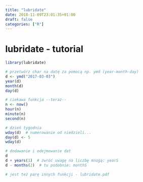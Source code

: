 ```yaml
---
title: "lubridate"
date: 2018-11-09T23:01:35+01:00
draft: false
categories: ["R"]
---
```

# lubridate - tutorial

```r
library(lubridate)

# przetwórz char na datę za pomocą np. ymd (year-month-day)
d <- ymd("2017-03-03")
year(d)
month(d)
day(d)

# ciekawa funkcja --teraz--
n <- now()
hour(n)
minute(n)
second(n)

# dzień tygodnia
wday(d)  # numerowanie od niedzieli...
day(d) <- 5
wday(d)

# dodawanie i odejmowanie dat
d
d + years(1)  # zwróć uwagę na liczbę mnogą: yearS
d - months(2)  # tu podobnie: monthS

# jest też parę innych funkcji - lubridate.pdf
```
